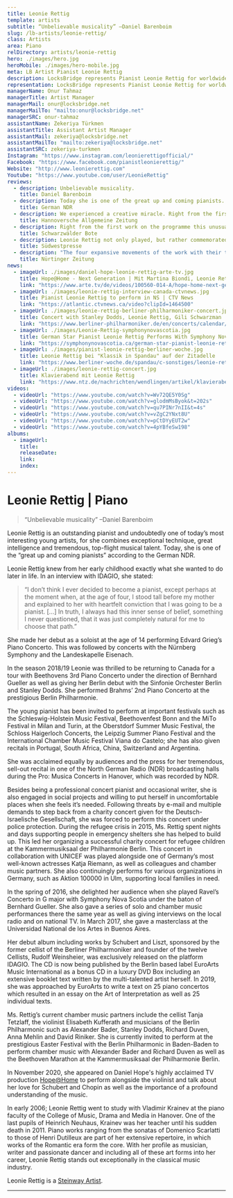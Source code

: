 ```yaml
---
title: Leonie Rettig
template: artists
subtitle: “Unbelievable musicality” –Daniel Barenboim
slug: /lb-artists/leonie-rettig/
class: Artists
area: Piano
relDirectory: artists/leonie-rettig
hero: ./images/hero.jpg
heroMobile: ./images/hero-mobile.jpg
meta: LB Artist Pianist Leonie Rettig
description: LocksBridge represents Pianist Leonie Rettig for worldwide general management.
representation: LocksBridge represents Pianist Leonie Rettig for worldwide general management.
managerName: Onur Tahmaz
managerTitle: Artist Manager
managerMail: onur@locksbridge.net
managerMailTo: "mailto:onur@locksbridge.net"
managerSRC: onur-tahmaz
assistantName: Zekeriya Türkmen
assistantTitle: Assistant Artist Manager
assistantMail: zekeriya@locksbridge.net
assistantMailTo: "mailto:zekeriya@locksbridge.net"
assistantSRC: zekeriya-turkmen
Instagram: "https://www.instagram.com/leonierettigofficial/"
Facebook: "https://www.facebook.com/pianistleonierettig/"
Website: "http://www.leonierettig.com"
Youtube: "https://www.youtube.com/user/LeonieRettig"
reviews:
  - description: Unbelievable musicality.
    title: Daniel Barenboim
  - description: Today she is one of the great up and coming pianists.
    title: German NDR
  - description: We experienced a creative miracle. Right from the first notes of Liszt’s B minor Sonata the audience was on the edge of their seats. It was as if Leonie Rettig began to read a long pianistic novel. Following on from last year’s Liszt bicentenary, Leonie Rettig had delivered such an overwhelming masterpiece that it was some moments before the applause began.
    title: Hannoversche Allgemeine Zeitung
  - description: Right from the first work on the programme this unusual way of playing showed its merits, with a performance ranging from inward contemplation to transfiguration, beginning and ending with an imposing song line in the tenor register, accompanied by harmonically brilliant figurations in the right hand.
    title: Schwarzwälder Bote
  - description: Leonie Rettig not only played, but rather commemorated the sonata in B minor by Schubert and the sonata in F minor by Brahms with contemplatively internalised but highly focused dedication. As a matter of fact, her lucid playing created an atmosphere as if both the materialistic boundaries and the temporal limitations had been repealed, almost appearing to be transcendental.
    title: Südwestpresse
  - description: "The four expansive movements of the work with their themes, now profound, now light-hearted; with their lyrical-like melodies and heavy chords, with dark and light passages and many still, pensive moments, were, in the hands of this musician, an experience ... in the vein of Robert Musil’s definition of art: ‘What is left of art? We are. As changed beings."
    title: Nürtinger Zeitung
news:
  - imageUrl: ./images/daniel-hope-leonie-rettig-arte-tv.jpg
    title: Hope@Home - Next Generation | Mit Martina Biondi, Leonie Rettig und Daniel Hope
    link: "https://www.arte.tv/de/videos/100560-014-A/hope-home-next-generation/"
  - imageUrl: ./images/leonie-rettig-interview-canada-ctvnews.jpg
    title: Pianist Leonie Rettig to perform in NS | CTV News
    link: "https://atlantic.ctvnews.ca/video?clipId=1464500"
  - imageUrl: ./images/leonie-rettig-berliner-philharmoniker-concert.jpg
    title: Concert with Stanley Dodds, Leonie Rettig, Gili Schwarzman
    link: "https://www.berliner-philharmoniker.de/en/concerts/calendar/details/52264/"
  - imageUrl: ./images/Leonie-Rettig-symphonynovascotia.jpg
    title: German Star Pianist Leonie Rettig Performs With Symphony Nova Scotia – Almost Sold Out!
    link: "https://symphonynovascotia.ca/german-star-pianist-leonie-rettig-performs-with-symphony-nova-scotia-almost-sold-out/"
  - imageUrl: ./images/pianist-leonie-rettig-berliner-woche.jpg
    title: Leonie Rettig bei "Klassik in Spandau" auf der Zitadelle
    link: "https://www.berliner-woche.de/spandau/c-sonstiges/leonie-rettig-bei-klassik-in-spandau-auf-der-zitadelle_a16699"
  - imageUrl: ./images/leonie-rettig-concert.jpg
    title: Klavierabend mit Leonie Rettig
    link: "https://www.ntz.de/nachrichten/wendlingen/artikel/klavierabend-mit-leonie-rettig-3/"
videos:
  - videoUrl: "https://www.youtube.com/watch?v=Wv72QE5Y0Sg"
  - videoUrl: "https://www.youtube.com/watch?v=glodmMsByok&t=202s"
  - videoUrl: "https://www.youtube.com/watch?v=qu7PINr7nII&t=4s"
  - videoUrl: "https://www.youtube.com/watch?v=vZgC2YNxt8U"
  - videoUrl: "https://www.youtube.com/watch?v=pCtDYyEUT2w"
  - videoUrl: "https://www.youtube.com/watch?v=4pYBfeSw198"
albums:
  - imageUrl:
    title:
    releaseDate:
    link:
    index:
---
```

# Leonie Rettig | Piano

> “Unbelievable musicality” –Daniel Barenboim

Leonie Rettig is an outstanding pianist and undoubtedly one of today’s most interesting young artists, for she combines exceptional technique, great intelligence and tremendous, top-flight musical talent. Today, she is one of the “great up and coming pianists” according to the German NDR.

Leonie Rettig knew from her early childhood exactly what she wanted to do later in life. In an interview with IDAGIO, she stated:

> “I donʼt think I ever decided to become a pianist, except perhaps at the moment when, at the age of four, I stood tall before my mother and explained to her with heartfelt conviction that I was going to be a pianist. […] In truth, I always had this inner sense of belief, something I never questioned, that it was just completely natural for me to choose that path.”

She made her debut as a soloist at the age of 14 performing Edvard Griegʼs Piano Concerto. This was followed by concerts with the Nürnberg Symphony and the Landeskapelle Eisenach.

In the season 2018/19 Leonie was thrilled to be returning to Canada for a tour with Beethovens 3rd Piano Concerto under the direction of Bernhard Gueller as well as giving her Berlin debut with the Sinfonie Orchester Berlin and Stanley Dodds. She performed Brahms’ 2nd Piano Concerto at the prestigious Berlin Philharmonie.

The young pianist has been invited to perform at important festivals such as the Schleswig-Holstein Music Festival, Beethovenfest Bonn and the MiTo Festival in Milan and Turin, at the Oberstdorf Summer Music Festival, the Schloss Haigerloch Concerts, the Leipzig Summer Piano Festival and the International Chamber Music Festival Viana do Castelo; she has also given recitals in Portugal, South Africa, China, Switzerland and Argentina.

She was acclaimed equally by audiences and the press for her tremendous, sell-out recital in one of the North German Radio (NDR) broadcasting halls during the Pro: Musica Concerts in Hanover, which was recorded by NDR.

Besides being a professional concert pianist and occasional writer, she is also engaged in social projects and willing to put herself in uncomfortable places when she feels it’s needed. Following threats by e-mail and multiple demands to step back from a charity concert given for the Deutsch-Israelische Gesellschaft, she was forced to perform this concert under police protection. During the refugee crisis in 2015, Ms. Rettig spent nights and days supporting people in emergency shelters she has helped to build up. This led her organizing a successful charity concert for refugee children at the Kammermusiksaal der Philharmonie Berlin. This concert in collaboration with UNICEF was played alongside one of Germany’s most well-known actresses Katja Riemann, as well as colleagues and chamber music partners. She also continuingly performs for various organizations in Germany, such as Aktion 100000 in Ulm, supporting local families in need.

In the spring of 2016, she delighted her audience when she played Ravel’s Concerto in G major with Symphony Nova Scotia under the baton of Bernhard Gueller. She also gave a series of solo and chamber music performances there the same year as well as giving interviews on the local radio and on national TV. In March 2017, she gave a masterclass at the Universidad National de los Artes in Buenos Aires.

Her debut album including works by Schubert and Liszt, sponsored by the former cellist of the Berliner Philharmoniker and founder of the twelve Cellists, Rudolf Weinsheier, was exclusively released on the platform IDAGIO. The CD is now being published by the Berlin based label EuroArts Music International as a bonus CD in a luxury DVD Box including an extensive booklet text written by the multi-talented artist herself. In 2019, she was approached by EuroArts to write a text on 25 piano concertos which resulted in an essay on the Art of Interpretation as well as 25 individual texts.

Ms. Rettig’s current chamber music partners include the cellist Tanja Tetzlaff, the violinist Elisabeth Kufferath and musicians of the Berlin Philharmonic such as Alexander Bader, Stanley Dodds, Richard Duven, Anna Mehlin and David Riniker. She is currently invited to perform at the prestigious Easter Festival with the Berlin Philharmonic in Baden-Baden to perform chamber music with Alexander Bader and Richard Duven as well as the Beethoven Marathon at the Kammermusiksaal der Philharmonie Berlin.

In November 2020, she appeared on Daniel Hope's highly acclaimed TV production [Hope@Home](https://www.arte.tv/de/videos/100560-014-A/hope-home-next-generation/) to perform alongside the violinist and talk about her love for Schubert and Chopin as well as the importance of a profound understanding of the music.

In early 2006; Leonie Rettig went to study with Vladimir Krainev at the piano faculty of the College of Music, Drama and Media in Hanover. One of the last pupils of Heinrich Neuhaus, Krainev was her teacher until his sudden death in 2011. Piano works ranging from the sonatas of Domenico Scarlatti to those of Henri Dutilleux are part of her extensive repertoire, in which works of the Romantic era form the core. With her profile as musician, writer and passionate dancer and including all of these art forms into her career, Leonie Rettig stands out exceptionally in the classical music industry.

Leonie Rettig is a [Steinway Artist](https://www.steinway.com/artists/leonie-rettig).

- - -
